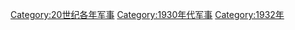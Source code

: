 {{portal|軍事}}
{{Year by category
|m=1
|c=9
|d=3
|y=2
|cat=军事
|sortkey=军事
|parent=20世纪各年军事
|subcat=1930年代军事
}}

[[Category:20世纪各年军事|Category:20世纪各年军事]]
[[Category:1930年代军事|Category:1930年代军事]]
[[Category:1932年|Category:1932年]]